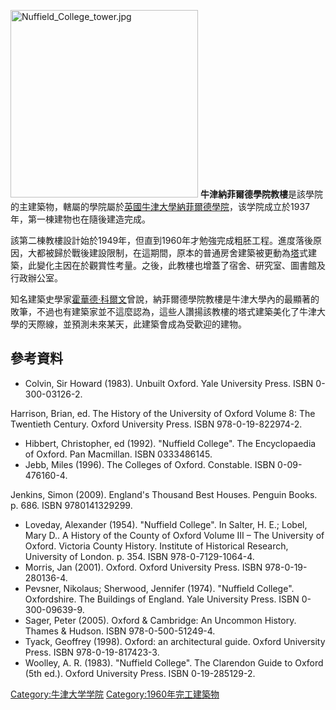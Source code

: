 [[File:Nuffield_College_tower.jpg|300px]]
'''牛津納菲爾德學院教樓'''是該學院的主建築物，轄屬的學院屬於[[英國|英國]][[牛津大學納菲爾德學院|牛津大學納菲爾德學院]]，该学院成立於1937年，第一棟建物也在隨後建造完成。

該第二棟教樓設計始於1949年，但直到1960年才勉強完成粗胚工程。進度落後原因，大都被歸於戰後建設限制，在這期間，原本的普通房舍建築被更動為[[塔|塔]]式建築，此變化主因在於觀賞性考量。之後，此教樓也增蓋了宿舍、研究室、圖書館及行政辦公室。

知名建築史學家[[霍華德·科爾文|霍華德·科爾文]]曾說，納菲爾德學院教樓是牛津大學內的最顯著的敗筆，不過也有建築家並不這麼認為，這些人讚揚該教樓的塔式建築美化了牛津大學的天際線，並預測未來某天，此建築會成為受歡迎的建物。

==參考資料==
*Colvin, Sir Howard (1983). Unbuilt Oxford. Yale University Press. ISBN 0-300-03126-2.
Harrison, Brian, ed. The History of the University of Oxford Volume 8: The Twentieth Century. Oxford University Press. ISBN 978-0-19-822974-2.
*Hibbert, Christopher, ed (1992). "Nuffield College". The Encyclopaedia of Oxford. Pan Macmillan. ISBN 0333486145.
*Jebb, Miles (1996). The Colleges of Oxford. Constable. ISBN 0-09-476160-4.
Jenkins, Simon (2009). England's Thousand Best Houses. Penguin Books. p. 686. ISBN 9780141329299.
*Loveday, Alexander (1954). "Nuffield College". In Salter, H. E.; Lobel, Mary D.. A History of the County of Oxford Volume III – The University of Oxford. Victoria County History. Institute of Historical Research, University of London. p. 354. ISBN 978-0-7129-1064-4.
*Morris, Jan (2001). Oxford. Oxford University Press. ISBN 978-0-19-280136-4.
*Pevsner, Nikolaus; Sherwood, Jennifer (1974). "Nuffield College". Oxfordshire. The Buildings of England. Yale University Press. ISBN 0-300-09639-9.
*Sager, Peter (2005). Oxford & Cambridge: An Uncommon History. Thames & Hudson. ISBN 978-0-500-51249-4.
*Tyack, Geoffrey (1998). Oxford: an architectural guide. Oxford University Press. ISBN 978-0-19-817423-3.
*Woolley, A. R. (1983). "Nuffield College". The Clarendon Guide to Oxford (5th ed.). Oxford University Press. ISBN 0-19-285129-2.
[[Category:牛津大学学院|Category:牛津大学学院]]
[[Category:1960年完工建築物|Category:1960年完工建築物]]